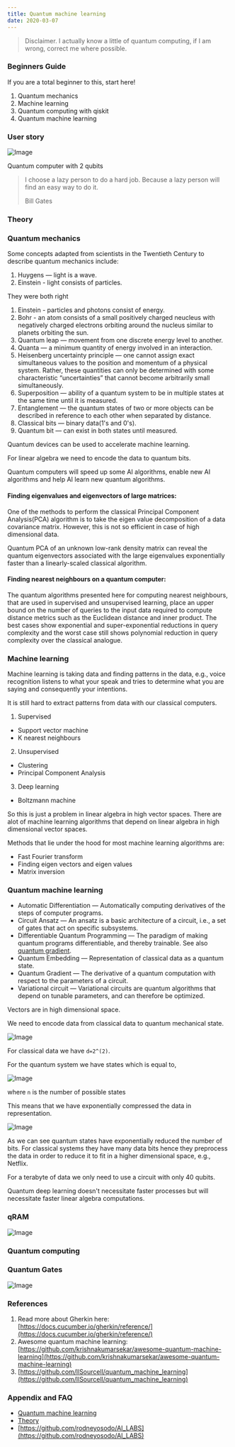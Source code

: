 ```yaml
---
title: Quantum machine learning
date: 2020-03-07
---
```


> Disclaimer. I actually know a little of quantum computing, if I am wrong,
> correct me where possible.

### Beginners Guide

If you are a total beginner to this, start here!

1.  Quantum mechanics
2.  Machine learning
3.  Quantum computing with qiskit
4.  Quantum machine learning

### User story

<Image
  src="/blogs/medium/1__ZOBMTfIregwHlbgzYeRi6A.jpeg"
  width={800}
  height={800}
  className="mx-auto my-6 rounded-sm"
  alt="Image"
/>
<p className="text-center text-sm text-gray-500 dark:text-gray-400 italic">
  Quantum computer with 2 qubits
</p>

> I choose a lazy person to do a hard job. Because a lazy person will find an
> easy way to do it.
>
> Bill Gates

### Theory

### Quantum mechanics

Some concepts adapted from scientists in the Twentieth Century to describe
quantum mechanics include:

1.  Huygens — light is a wave.
2.  Einstein - light consists of particles.

They were both right

1.  Einstein - particles and photons consist of energy.
2.  Bohr - an atom consists of a small positively charged neucleus with
    negatively charged electrons orbiting around the nucleus similar to planets
    orbiting the sun.
3.  Quantum leap — movement from one discrete energy level to another.
4.  Quanta — a minimum quantity of energy involved in an interaction.
5.  Heisenberg uncertainty principle — one cannot assign exact
    simultaneous values to the position and momentum of a physical system. Rather,
    these quantities can only be determined with some characteristic
    “uncertainties” that cannot become arbitrarily small simultaneously.
6.  Superposition — ability of a quantum system to be in multiple states
    at the same time until it is measured.
7.  Entanglement — the quantum states of two or more objects can be
    described in reference to each other when separated by distance.
8.  Classical bits — binary data(1's and 0's).
9.  Quantum bit — can exist in both states until measured.

Quantum devices can be used to accelerate machine learning.

For linear algebra we need to encode the data to quantum bits.

Quantum computers will speed up some AI algorithms, enable new AI algorithms
and help AI learn new quantum algorithms.

#### Finding eigenvalues and eigenvectors of large matrices:

One of the methods to perform the classical Principal Component Analysis(PCA)
algorithm is to take the eigen value decomposition of a data covariance matrix.
However, this is not so efficient in case of high dimensional data.

Quantum PCA of an unknown low-rank density matrix can reveal the quantum
eigenvectors associated with the large eigenvalues exponentially faster than a
linearly-scaled classical algorithm.

#### Finding nearest neighbours on a quantum computer:

The quantum algorithms presented here for computing nearest neighbours, that
are used in supervised and unsupervised learning, place an upper bound on the
number of queries to the input data required to compute distance metrics such
as the Euclidean distance and inner product. The best cases show exponential
and super-exponential reductions in query complexity and the worst case still
shows polynomial reduction in query complexity over the classical analogue.

### Machine learning

Machine learning is taking data and finding patterns in the data, e.g., voice
recognition listens to what your speak and tries to determine what you are
saying and consequently your intentions.

It is still hard to extract patterns from data with our classical computers.

1.  Supervised

- Support vector machine
- K nearest neighbours

2. Unsupervised

- Clustering
- Principal Component Analysis

3. Deep learning

- Boltzmann machine

So this is just a problem in linear algebra in high vector spaces. There are
alot of machine learning algorithms that depend on linear algebra in high
dimensional vector spaces.

Methods that lie under the hood for most machine learning algorithms are:

- Fast Fourier transform
- Finding eigen vectors and eigen values
- Matrix inversion

### Quantum machine learning

- Automatic Differentiation — Automatically computing derivatives of the
  steps of computer programs.
- Circuit Ansatz — An ansatz is a basic architecture of a circuit, i.e.,
  a set of gates that act on specific subsystems.
- Differentiable Quantum Programming — The paradigm of making quantum
  programs differentiable, and thereby trainable. See also [quantum
  gradient](https://pennylane.ai/qml/glossary/quantum_gradient.html).
- Quantum Embedding — Representation of classical data as a quantum state.
- Quantum Gradient — The derivative of a quantum computation with respect
  to the parameters of a circuit.
- Variational circuit — Variational circuits are quantum algorithms that
  depend on tunable parameters, and can therefore be optimized.

Vectors are in high dimensional space.

We need to encode data from classical data to quantum mechanical state.

<Image
  src="/blogs/medium/0_fMcdZREu97QYsIqX.webp"
  width={400}
  height={400}
  className="mx-auto my-6"
  alt="Image"
/>

For classical data we have `d=2^(2)`.

For the quantum system we have states which is equal to,

<Image
  src="/blogs/medium/0_yT0a7xGj3qAQww8i.webp"
  width={300}
  height={300}
  className="mx-auto my-6"
  alt="Image"
/>

where `n` is the number of possible states

This means that we have exponentially compressed the data in representation.

<Image
  src="/blogs/medium/1_JMYvVvFiKw1TDLnJZuO5fw.webp"
  width={800}
  height={800}
  className="mx-auto my-6"
  alt="Image"
/>

As we can see quantum states have exponentially reduced the number of bits. For
classical systems they have many data bits hence they preprocess the data in
order to reduce it to fit in a higher dimensional space, e.g., Netflix.

For a terabyte of data we only need to use a circuit with only 40 qubits.

Quantum deep learning doesn't necessitate faster processes but will
necessitate faster linear algebra computations.

### qRAM

<Image
  src="/blogs/medium/0_lzO5X5McpS_K0NX4.webp"
  width={600}
  height={600}
  className="mx-auto my-6"
  alt="Image"
/>

### Quantum computing

### Quantum Gates

<Image
  src="/blogs/medium/0_ScZUhVAnP5AJOMup.webp"
  width={600}
  height={600}
  className="mx-auto my-6"
  alt="Image"
/>

### References

1. Read more about Gherkin here: [https://docs.cucumber.io/gherkin/reference/](https://docs.cucumber.io/gherkin/reference/)
2. Awesome quantum machine learning: [https://github.com/krishnakumarsekar/awesome-quantum-machine-learning](https://github.com/krishnakumarsekar/awesome-quantum-machine-learning)
3. [https://github.com/llSourcell/quantum_machine_learning](https://github.com/llSourcell/quantum_machine_learning)

### Appendix and FAQ

- [Quantum machine learning](https://hackmd.io/CVZWcKSTQyu7APUF261WiQ?view#Quantum-machine-learning)
- [Theory](https://hackmd.io/CVZWcKSTQyu7APUF261WiQ?view#Theory)
- [https://github.com/rodneyosodo/AI_LABS](https://github.com/rodneyosodo/AI_LABS)
